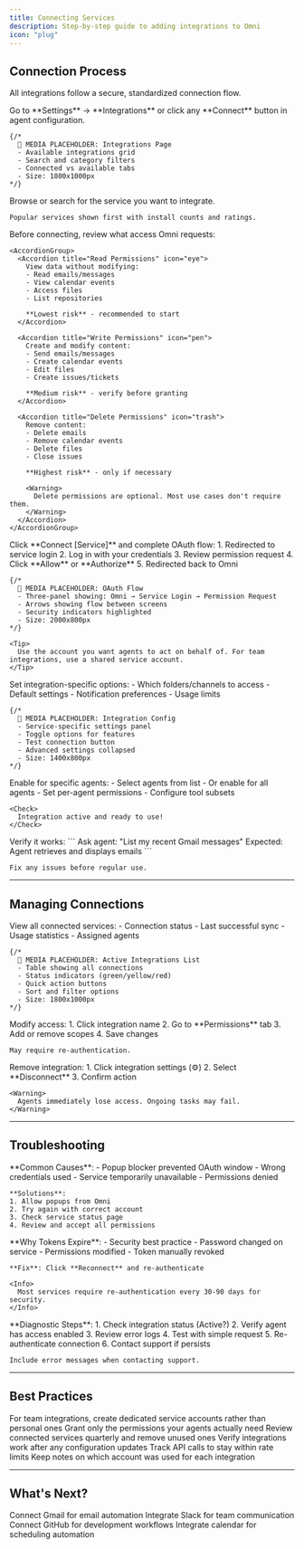 ```yaml
---
title: Connecting Services
description: Step-by-step guide to adding integrations to Omni
icon: "plug"
---
```


## Connection Process

All integrations follow a secure, standardized connection flow.

<Steps>
  <Step title="Navigate to Integrations">
    Go to **Settings** → **Integrations** or click any **Connect** button in agent configuration.

    {/* 
      📸 MEDIA PLACEHOLDER: Integrations Page
      - Available integrations grid
      - Search and category filters
      - Connected vs available tabs
      - Size: 1800x1000px
    */}
  </Step>

  <Step title="Select Service to Connect">
    Browse or search for the service you want to integrate.

    Popular services shown first with install counts and ratings.
  </Step>

  <Step title="Review Permissions">
    Before connecting, review what access Omni requests:

    <AccordionGroup>
      <Accordion title="Read Permissions" icon="eye">
        View data without modifying:
        - Read emails/messages
        - View calendar events
        - Access files
        - List repositories

        **Lowest risk** - recommended to start
      </Accordion>

      <Accordion title="Write Permissions" icon="pen">
        Create and modify content:
        - Send emails/messages
        - Create calendar events
        - Edit files
        - Create issues/tickets

        **Medium risk** - verify before granting
      </Accordion>

      <Accordion title="Delete Permissions" icon="trash">
        Remove content:
        - Delete emails
        - Remove calendar events
        - Delete files
        - Close issues

        **Highest risk** - only if necessary

        <Warning>
          Delete permissions are optional. Most use cases don't require them.
        </Warning>
      </Accordion>
    </AccordionGroup>
  </Step>

  <Step title="Authenticate">
    Click **Connect [Service]** and complete OAuth flow:
    1. Redirected to service login
    2. Log in with your credentials
    3. Review permission request
    4. Click **Allow** or **Authorize**
    5. Redirected back to Omni

    {/* 
      📸 MEDIA PLACEHOLDER: OAuth Flow
      - Three-panel showing: Omni → Service Login → Permission Request
      - Arrows showing flow between screens
      - Security indicators highlighted
      - Size: 2000x800px
    */}

    <Tip>
      Use the account you want agents to act on behalf of. For team integrations, use a shared service account.
    </Tip>
  </Step>

  <Step title="Configure Integration">
    Set integration-specific options:
    - Which folders/channels to access
    - Default settings
    - Notification preferences
    - Usage limits

    {/* 
      📸 MEDIA PLACEHOLDER: Integration Config
      - Service-specific settings panel
      - Toggle options for features
      - Test connection button
      - Advanced settings collapsed
      - Size: 1400x800px
    */}
  </Step>

  <Step title="Assign to Agents">
    Enable for specific agents:
    - Select agents from list
    - Or enable for all agents
    - Set per-agent permissions
    - Configure tool subsets

    <Check>
      Integration active and ready to use!
    </Check>
  </Step>

  <Step title="Test Connection">
    Verify it works:
    ```
    Ask agent: "List my recent Gmail messages"
    Expected: Agent retrieves and displays emails
    ```

    Fix any issues before regular use.
  </Step>
</Steps>

---

## Managing Connections

<Tabs>
  <Tab title="Active Integrations">
    View all connected services:
    - Connection status
    - Last successful sync
    - Usage statistics
    - Assigned agents

    {/* 
      📸 MEDIA PLACEHOLDER: Active Integrations List
      - Table showing all connections
      - Status indicators (green/yellow/red)
      - Quick action buttons
      - Sort and filter options
      - Size: 1800x1000px
    */}
  </Tab>

  <Tab title="Update Permissions">
    Modify access:
    1. Click integration name
    2. Go to **Permissions** tab
    3. Add or remove scopes
    4. Save changes

    May require re-authentication.
  </Tab>

  <Tab title="Disconnect">
    Remove integration:
    1. Click integration settings (⚙️)
    2. Select **Disconnect**
    3. Confirm action

    <Warning>
      Agents immediately lose access. Ongoing tasks may fail.
    </Warning>
  </Tab>
</Tabs>

---

## Troubleshooting

<AccordionGroup>
  <Accordion title="Connection Failed" icon="circle-xmark">
    **Common Causes**:
    - Popup blocker prevented OAuth window
    - Wrong credentials used
    - Service temporarily unavailable
    - Permissions denied

    **Solutions**:
    1. Allow popups from Omni
    2. Try again with correct account
    3. Check service status page
    4. Review and accept all permissions
  </Accordion>

  <Accordion title="Authentication Expired" icon="clock-rotate-left">
    **Why Tokens Expire**:
    - Security best practice
    - Password changed on service
    - Permissions modified
    - Token manually revoked

    **Fix**: Click **Reconnect** and re-authenticate

    <Info>
      Most services require re-authentication every 30-90 days for security.
    </Info>
  </Accordion>

  <Accordion title="Integration Not Working" icon="triangle-exclamation">
    **Diagnostic Steps**:
    1. Check integration status (Active?)
    2. Verify agent has access enabled
    3. Review error logs
    4. Test with simple request
    5. Re-authenticate connection
    6. Contact support if persists

    Include error messages when contacting support.
  </Accordion>
</AccordionGroup>

---

## Best Practices

<CardGroup cols={2}>
  <Card title="Use Service Accounts" icon="users">
    For team integrations, create dedicated service accounts rather than personal ones
  </Card>
  <Card title="Minimal Permissions" icon="shield-halved">
    Grant only the permissions your agents actually need
  </Card>
  <Card title="Regular Audits" icon="clipboard-check">
    Review connected services quarterly and remove unused ones
  </Card>
  <Card title="Test After Changes" icon="vial">
    Verify integrations work after any configuration updates
  </Card>
  <Card title="Monitor Usage" icon="chart-line">
    Track API calls to stay within rate limits
  </Card>
  <Card title="Document Setup" icon="file-lines">
    Keep notes on which account was used for each integration
  </Card>
</CardGroup>

---

## What's Next?

<CardGroup cols={2}>
  <Card
    title="Gmail Setup"
    icon="envelope"
    href="/guides/integrations/gmail"
  >
    Connect Gmail for email automation
  </Card>
  <Card
    title="Slack Setup"
    icon="slack"
    href="/guides/integrations/slack"
  >
    Integrate Slack for team communication
  </Card>
  <Card
    title="GitHub Setup"
    icon="github"
    href="/guides/integrations/github"
  >
    Connect GitHub for development workflows
  </Card>
  <Card
    title="Calendar Setup"
    icon="calendar"
    href="/guides/integrations/calendar"
  >
    Integrate calendar for scheduling automation
  </Card>
</CardGroup>
